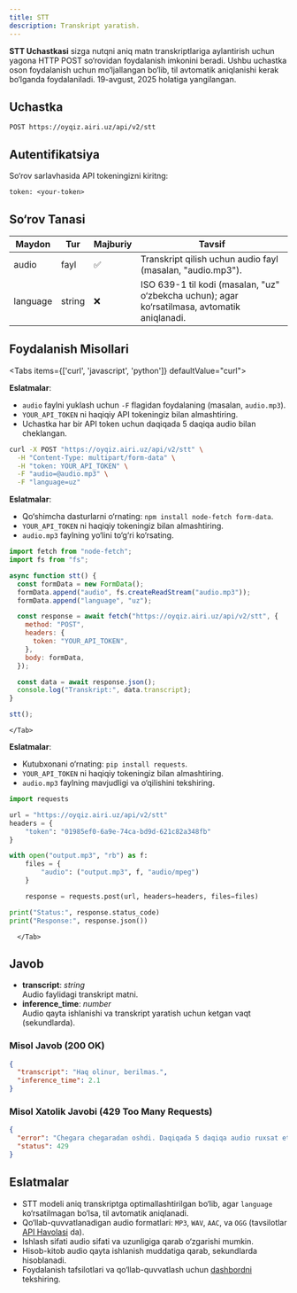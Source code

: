 ```yaml
---
title: STT
description: Transkript yaratish.
---
```



**STT Uchastkasi** sizga nutqni aniq matn transkriptlariga aylantirish uchun yagona HTTP POST so‘rovidan foydalanish imkonini beradi. Ushbu uchastka oson foydalanish uchun mo‘ljallangan bo‘lib, til avtomatik aniqlanishi kerak bo‘lganda foydalaniladi. 19-avgust, 2025 holatiga yangilangan.

## Uchastka

`POST https://oyqiz.airi.uz/api/v2/stt`

## Autentifikatsiya

So‘rov sarlavhasida API tokeningizni kiritng:

```
token: <your-token>
```

## So‘rov Tanasi

| Maydon   | Tur    | Majburiy | Tavsif                                                                                        |
| -------- | ------ | -------- | --------------------------------------------------------------------------------------------- |
| audio    | fayl   | ✅       | Transkript qilish uchun audio fayl (masalan, "audio.mp3").                                    |
| language | string | ❌       | ISO 639-1 til kodi (masalan, "uz" o‘zbekcha uchun); agar ko‘rsatilmasa, avtomatik aniqlanadi. |

## Foydalanish Misollari

<Tabs items={['curl', 'javascript', 'python']} defaultValue="curl">
  <Tab value="curl">

**Eslatmalar**:

- `audio` faylni yuklash uchun `-F` flagidan foydalaning (masalan, `audio.mp3`).
- `YOUR_API_TOKEN` ni haqiqiy API tokeningiz bilan almashtiring.
- Uchastka har bir API token uchun daqiqada 5 daqiqa audio bilan cheklangan.

```bash
curl -X POST "https://oyqiz.airi.uz/api/v2/stt" \
  -H "Content-Type: multipart/form-data" \
  -H "token: YOUR_API_TOKEN" \
  -F "audio=@audio.mp3" \
  -F "language=uz"
```

  </Tab>
  <Tab value="javascript">

**Eslatmalar**:

- Qo‘shimcha dasturlarni o‘rnating: `npm install node-fetch form-data`.
- `YOUR_API_TOKEN` ni haqiqiy tokeningiz bilan almashtiring.
- `audio.mp3` faylning yo‘lini to‘g‘ri ko‘rsating.

```javascript
import fetch from "node-fetch";
import fs from "fs";

async function stt() {
  const formData = new FormData();
  formData.append("audio", fs.createReadStream("audio.mp3"));
  formData.append("language", "uz");

  const response = await fetch("https://oyqiz.airi.uz/api/v2/stt", {
    method: "POST",
    headers: {
      token: "YOUR_API_TOKEN",
    },
    body: formData,
  });

  const data = await response.json();
  console.log("Transkript:", data.transcript);
}

stt();
```

    </Tab>

  <Tab value="python">

**Eslatmalar**:

- Kutubxonani o‘rnating: `pip install requests`.
- `YOUR_API_TOKEN` ni haqiqiy tokeningiz bilan almashtiring.
- `audio.mp3` faylning mavjudligi va o‘qilishini tekshiring.

```python
import requests

url = "https://oyqiz.airi.uz/api/v2/stt"
headers = {
    "token": "01985ef0-6a9e-74ca-bd9d-621c82a348fb"
}

with open("output.mp3", "rb") as f:
    files = {
        "audio": ("output.mp3", f, "audio/mpeg")
    }

    response = requests.post(url, headers=headers, files=files)

print("Status:", response.status_code)
print("Response:", response.json())
```

      </Tab>

  </Tabs>

## Javob

- **transcript**: _string_  
  Audio faylidagi transkript matni.
- **inference_time**: _number_  
  Audio qayta ishlanishi va transkript yaratish uchun ketgan vaqt (sekundlarda).

### Misol Javob (200 OK)

```json
{
  "transcript": "Haq olinur, berilmas.",
  "inference_time": 2.1
}
```

### Misol Xatolik Javobi (429 Too Many Requests)

```json
{
  "error": "Chegara chegaradan oshdi. Daqiqada 5 daqiqa audio ruxsat etilgan.",
  "status": 429
}
```

## Eslatmalar

- STT modeli aniq transkriptga optimallashtirilgan bo‘lib, agar `language` ko‘rsatilmagan bo‘lsa, til avtomatik aniqlanadi.
- Qo‘llab-quvvatlanadigan audio formatlari: `MP3`, `WAV`, `AAC`, va `OGG` (tavsilotlar [API Havolasi](../../api/stt/single) da).
- Ishlash sifati audio sifati va uzunligiga qarab o‘zgarishi mumkin.
- Hisob-kitob audio qayta ishlanish muddatiga qarab, sekundlarda hisoblanadi.
- Foydalanish tafsilotlari va qo‘llab-quvvatlash uchun [dashbordni](https://voice.airi.uz) tekshiring.
